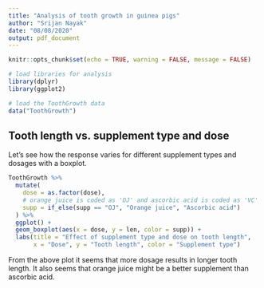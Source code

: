 ```yaml
---
title: "Analysis of tooth growth in guinea pigs"
author: "Srijan Nayak"
date: "08/08/2020"
output: pdf_document
---
```


```r
knitr::opts_chunk$set(echo = TRUE, warning = FALSE, message = FALSE)
```

```r
# load libraries for analysis
library(dplyr)
library(ggplot2)
```

```r
# load the ToothGrowth data
data("ToothGrowth")
```

## Tooth length vs. supplement type and dose

Let's see how the response varies for different supplement types and dosages
with a boxplot.

```r
ToothGrowth %>%
  mutate(
    dose = as.factor(dose),
    # orange juice is coded as 'OJ' and ascorbic acid is coded as 'VC'
    supp = if_else(supp == "OJ", "Orange juice", "Ascorbic acid")
  ) %>%
  ggplot() +
  geom_boxplot(aes(x = dose, y = len, color = supp)) +
  labs(title = "Effect of supplement type and dose on tooth length",
       x = "Dose", y = "Tooth length", color = "Supplement type")
```

From the above plot it seems that more dosage results in longer tooth length. It
also seems that orange juice might be a better supplement than ascorbic acid.
